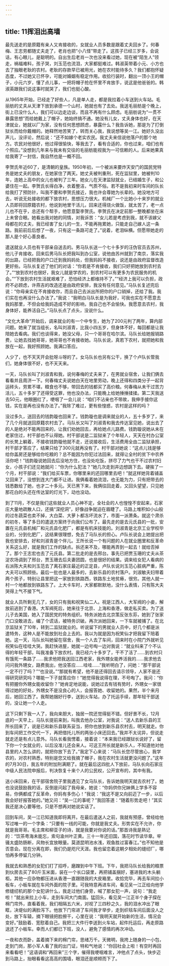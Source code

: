 ```yaml
---
---
---
```

title: 11挥泪出高墙
---




最先送走的是原籍有亲人又肯接收的，女就业人员多数是跟着丈夫回乡了。何春梅、王志劳都随丈夫走了，老肖也把“小八怪”带走了。这孩子已经三岁多，会说话，有心眼儿，是聪明的。自出生后老肖一次也没来看过她，现在被“陌生人”领走，祸福难料，孩子哭，刘玉范也流泪，大家都挺难过。韩淑英带着小元、小方也去了独眼老耿的农村。老耿的存款早已被用光，她在农村能待多久？我们都抱怀疑态度，不过她又已怀孕，可能对婚姻有稳定作用。收拾行装时，翻出一顶小王的帽子，小元六岁，懂了点儿事，一把将帽子抢在怀里不肯放手，说这是他爸爸的。韩淑英跟我们说这事时就哭了，我们也挺心酸。

从1965年开始，已经走了好些人，凡是单人走，都是我拉着小车送到火车站。毛丽舫的丈夫从天津下放到承德一个山村，她就也有了去处。我送毛丽舫是个晚上，街上已没什么人，我们可以边走边谈，而且不再有什么顾虑。毛丽舫说为“一贯不暴露思想”而给她戴上了帽子，她始终搞不通。她没有儿女，丈夫身体也好，在天津就业，她就以厂为家，没有任何思想顾虑，暴露什么？我告诉她，那是为了打倒狱长而给你戴帽的。她释然地苦笑了，转而关心我，我说想等吴一江。她好久没出声儿，没评论，然后说：“还不如嫁个老实农民。我丈夫来信说他落户的那个地方。农民对他很好，他过得很愉快，等我去了，看有合适的，你也过来，咱们也有个照应。”没想到几年来与我未有交往的毛丽舫能视我为一可信赖的人。后来她果真给我寄了一封信，我自然也是一概不回。

李贺氏年近60了，是清朝的皇族。1950年初，一个被派来要炸天安门的国民党特务是她丈夫的朋友，在她家住了两天。她丈夫被判重刑，死在监狱里，她被判10年，连她上高中的女儿也被判了三年。她女儿在天津监狱就业，已结婚生子，和公婆住在一起。李贺氏长得白净，衣着整洁，气质不俗。若不是我初来时车间的队长给我打了预防针，叫我不要和李贺氏接近，我也许会尊她为长辈的。她没地方可去，听说无处接收的都下放农村，思想压力很大。机械厂一个比她小十来岁的就业人员即将回原籍农村，他说到地里干活儿，回来还得烧火做饭，就太苦了，老一点儿也不在乎，总还有个帮手，他愿意娶李贺氏。李贺氏在决定前那一整晚都坐在床上未曾合眼。她看出我对她的同情，对我诉苦：“女儿若是考虑到我，就不该嫁父母都在的丈夫，我已经害了女儿的一生，不能再拖累她，只能走自己嫁人这一条路。我前前后后想了一夜，只有这一条路可走了。”说着，老泪纵横。但愿带她走的那人是个好心善良者。

遣送就业人员也有干部亲自送去的。男马队长送一个七十多岁的汪伪官员去苏州，他儿子肯接收。回来后男马队长把我叫到办公室，说他由苏州就到了南京，落实我的出路，已经把我的户口迁到我妈妈处，但我妈妈不接收，说还是由政府监督改造更好些。马队长复述了他们的对话：“你若是不肯接收，我们只好把她放到农村去了。”“放到农村也很好，我女儿就是学农的，到农村可以有更多为农民服务的机会。”“下放到农村生活就艰难了，恐怕经济上都维持不了。”“经济上我可以负担，政府不必顾虑，许燕吉的改造还是由政府安排，我没有任何意见。”马队长复述完后说：“你母亲实在不肯接收你，而且自己去派出所把你的户口销掉，还给了我。我们实在也再没什么办法了。”我说：“我明白马队长是为我好，可我也实在不愿意去我妈那里，不但会给我妈造成不好的影响，我自己也不会愉快。我愿意去农村，我身体好，能养活自己。”马队长点了点头，没说什么。

“文化大革命”开始后，调来就业的有一个中专生，她为了200元判了两年，算内部问题。她来了就当组长，名叫刘淑青，比我小四五岁，但身体不好，每回都是让我陪她去看病。我们也谈得来，她没父母，只一个哥哥在哈尔滨。马队长给她报销路费，让她去找她哥哥，她哥哥也不肯接收她。马队长说，真若下农村，就把她和我放在一起，我好照顾她。我满口答应。

人少了，也不天天开会批呀斗呀的了。女马队长也另有公干，换了个卢队长管我们，她身体很不好，也不天天来。

一天，马队长叫了刘淑青和我，说何春梅的丈夫来了，在男就业宿舍，让我们俩去看看并且周济一下。何春梅丈夫说她白天在地里劳动，晚上还得和四类分子一起背运砖头，劳累不堪，粮食也不够，带回去的钱都买了高价粮。何春梅从未干过苦力活儿，五十多岁了还得受这罪，他也没办法，只能晚上给她捶捶揉揉。第二天我送去50元，他眼圈红了，哽咽了一会儿说：“咱们不沾亲也不带故，我伸手接你这钱，实在是再也没有办法了。”我除了难过，更有些惶惑，农村是这样的吗？

没过多久，送回去的钱韵璇也回来了。钱韵璇也是调来就业的人，五十多岁了，来了几个月就送回原籍农村去了。马队长又叫了刘淑青和我去传达室见她，说出去了的人是绝对不能再回来的，让我们劝她回去，再给她点儿路费。钱韵璇说她从未在老家住过，村干部也不认得她。村干部说是二监狱来了个年轻人，天天在村办公室的长凳上躺着，不接收钱韵璇他就不走，还说接收后，生活费用全由二监狱承担，村干部才答应了，结果只给了300元就再没有了。村干部对她说：“这点儿钱是够给你盖房还是够给你吃粮的？总不能因为你犯过法回来，就得让全村的贫下中农养活你吧！”钱韵璇说她回去后没地方住，也没处吃饭，拼尽了力气也干不过农村妇女，小孩子们还见她就问：“你为什么犯法？”她几次走到井边想跳下去。硬挨了一个月，村干部说：“我们给买车票，你哪里来的还回哪里去吧！”就这样她背着铺盖又回来了，没想到连大门都不让进。我俩看着她流泪，也无能为力，只有把带去的钱悉数给了她，也才二十多元。天已黑下来，我俩往回走着，又回头望望，只见她那花白的头还在传达室的灯光下，动也没动。

到了11月，不仅是我们这些就业人员心神不定，全社会的人也惶惶不安起来，石家庄大量地疏散人口，还搞“深挖洞”，好像战争就迫在眉睫了。马路上堆积如小山般的过冬蔬菜也卖不掉，大白菜、大萝卜都冻坏流水了，市面一派萧条。就这个肃杀的初冬，等了多日的遣送方案终于向我们公布了。最先走的是去元氏县的一批，安置在元氏县机械厂和元氏县化肥厂，都是有机床技能的。刘淑青是北京工业学校毕业的，分到化肥厂，这结果很理想，免去了马队长的担心。卢队长说会上她提出把我也安排去，好和刘淑青是个伴儿。王所长说一个有问题的人在就业圈里和反革命关系这么好，就是我们工作的缺点。拆还来不及，哪能再弄到一起去！就给否掉了。那个王志宏也去了元氏县。第二批走的是去邢台。事先已把贾玉珊的丈夫从茶淀农场调到了邢台，贾玉珊去后夫妻团圆，也是很好的结果。调来给女犯人看病的右派陈大夫和刘玉范去了离石家庄最近的正定县，卢队长说刘玉范心脏病严重，陈大夫可以照顾些。最后一批也是人最多的，去新乐县的农村落户。刘淑敏夫妇带着两个孩子，特别让县里把这一家放到铁路西，铁路东土地贫瘠，很穷。其他人就一村一个地都放到铁路东了。上大卡车时，大家都默默地，没什么表情，只有陈大夫哭得上气不接下气。

就业人员所剩无几了，女的只有我和祝笑仙二人。祝是江西人，大军阀的小妾，解放前逃到了香港。大军阀死后，她来往于北京、上海和香港，做走私买卖。为了送儿子去美国，她入了国民党的特务组织。特务派她去北京策反张东荪，她到了张家门口没敢进去，编了个谎话，被特务识破。再次派她回来，一下车就被捕了。在北京监狱关了10年，转到二监狱就业的。听说留下的男就业人员中，好几个都是派遣特务，这种人是不能放到社会上去的。我以为就是因为祝笑仙才把我留下陪着她。这一天，马队长叫她留在宿舍，我一个人去了车间，回来时在小院门外就听见祝笑仙在哇哇大哭。我赶快进屋，她就一边号啕一边对我说：“就业科来了个不认得的年轻干部，叫我准备下放农村。我已经六十多岁了，干不了活了……到农村只有饿死一条路了……我求他把我送回江西老家，我外甥女能养活我的……我求他去问问我外甥女，路费我出，他没答应……哇哇……”我听明白了，问她：“那干部说一定不行了吗？”“也没说。”“那就有希望，他不是还得回去请示领导，人家不是还得研究研究吗？哪能一下子就答应你！”她觉得我说得在理，不号啕了。我问：“你有把握你外甥女能收留你？”她肯定地说能，说她过去有钱有势时，外甥女一家很得过她的好处，外甥女不是没良心的人，会报答她、收留她的。果然，半个来月后，她回江西了。我帮她捆好行李，送到火车站，办了托运手续，那年轻干部送的，没让她一个人走。

这下只剩下我一人了，我向来胆大，独居一院还觉得挺不错。但好景不长，12月底的一天早上，马队长提前来到，叫我去他办公室，对我说：“送人去新乐县的王所长回来了，说是已和新乐县联系妥当，把你也放到新乐县农村去，明天就走。你到车间把工作交代一下，再把借托儿所的两张小床还回去。”我并不太诧异，但说走就走还是有点儿意外。马队长看我愣着，接着说：“本来我已经跟狱长说好了，留下你一个女就业的，以后没准儿还会来人。可这王所长就是新乐人，不知道他对他县里的人怎么讲的，就把你放下去了。”我定下心来说：“马队长您尽管放心，我学农的，对农村熟悉，特别是您又给我摘了帽子，我在农村生活就更没问题了。”这年的7月30日，我五年的附加刑满期了。就在最后这四批人下放前，马队长向石家庄中级人民法院申报后，判决恢复十来个人的公民权，公开宣布的，其中有我。

送小床回来，在干部宿舍院子里我遇见了女马队长，告诉她我明天就去农村了。她也没说鼓励我的话，反倒是问起了我母亲，她说：“你妈供你兄妹俩上学多不容易，你俩都成了反革命，你妈有多伤心！”我说：“我这不是又向前迈了一步，以后我会好好报答她的。”她又问：“吴一江的事呢？”我回答道：“随着形势走吧！”其实我还是决心要等他，只是不想再对她说实话了。

回到车间，吴一江已知道我即将离开。在最后遣送人之前，我就有预感，曾经给他写过唯一的一个字条：“只要有一线的可能，你就是我丈夫。形势实在不允许，你就是我哥哥。毛主席和柳亚子的诗，就是我要对你说的话。”那首诗我是熟记的：“饮茶粤海未能忘，索句渝州叶正黄。三十一年还旧国，落花时节读华章。牢骚太盛防肠断，风物长宜放眼量。莫道昆明池水浅，观鱼胜过富春江。”也不知他是否意会。现在分离在即，我们仍是咫尺天涯。我也留恋着这朝夕相处的缝纫厂，哪怕再多停留几分钟。

我就去和熟悉的女犯们打了招呼，磨蹭到中午下班。下午，我把马队长给我的粮票到伙房去买了80斤玉米面，装在一个长口袋里，再把铺盖捆好，塞进我的木头躺柜。其他一应杂物都压进从香港一直跟随我的大皮箱里。收拾完毕，再去车间拉小板车，小板车就在车间外面的院子里。可我特意再进车间，看见吴一江正给向他学修缝纫机的那个女犯讲什么，我走过他们身旁，喊了那女犯一声，说句：“我走啦！”就出来拉上小车，走到车间大门南面。猛回头，看见吴一江正半个身子探在棉门帘外，直看着我，我们相隔五六米，对视了三四秒之久，我的泪水冲出了眼眶，决堤似的满脸泻下。他放下门帘进了车间我才举步，走到织毯车间后面没人之处，放下车辕，摘下眼镜把脸擦干，心里在说：“我明天就开始新的生活，情况会变好。”鼓励着、宽慰着自己。我把三大件行李送到火车站，起件托运后，再走原路送还了小板车。幸而人们都已下班，没人，避免了感情的再次冲动。

一夜和衣而卧，盖着摘下来的棉门帘，思绪万千。天微明，我挎上随身的一小包，走到门岗，那小军人看了我的出门证，特和气地说：“你回社会上啦！有空时再回来看看吧！”这语调和“再回来”三个字，催得我哽咽难言，冲他点了点头，快步迈到马路上，抬眼看看这高高的围墙，眼泪还是顺颊而下了。